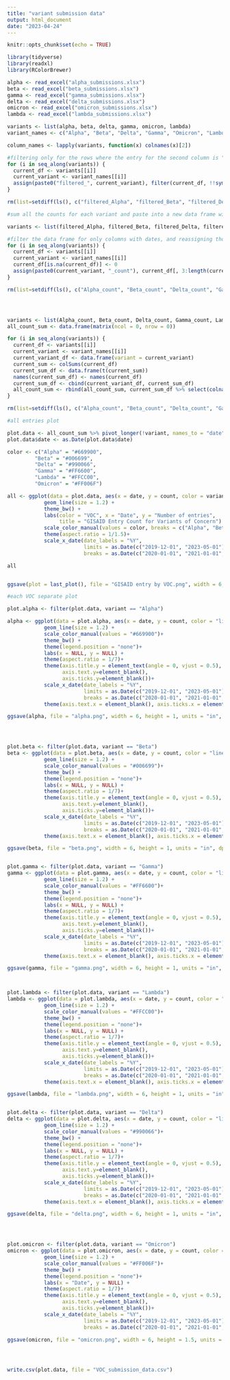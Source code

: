 ---
title: "variant submission data"
output: html_document
date: "2023-04-24"
---

```{r setup, include=FALSE}
knitr::opts_chunk$set(echo = TRUE)

library(tidyverse)
library(readxl)
library(RColorBrewer)


```




```{r}
alpha <- read_excel("alpha_submissions.xlsx")
beta <- read_excel("beta_submissions.xlsx")
gamma <- read_excel("gamma_submissions.xlsx")
delta <- read_excel("delta_submissions.xlsx")
omicron <- read_excel("omicron_submissions.xlsx")
lambda <- read_excel("lambda_submissions.xlsx")
```

```{r}
variants <- list(alpha, beta, delta, gamma, omicron, lambda)
variant_names <- c("Alpha", "Beta", "Delta", "Gamma", "Omicron", "Lambda")

column_names <- lapply(variants, function(x) colnames(x)[2])

#filtering only for the rows where the entry for the second column is "count"
for (i in seq_along(variants)) {
  current_df <- variants[[i]]
  current_variant <- variant_names[[i]]
  assign(paste0("filtered_", current_variant), filter(current_df, !!sym(column_names[[i]]) == "count"))
}

rm(list=setdiff(ls(), c("filtered_Alpha", "filtered_Beta", "filtered_Delta", "filtered_Gamma", "filtered_Omicron", "filtered_Lambda", "variant_names")))

```

```{r}

#sum all the counts for each variant and paste into a new data frame with the same column names as all columns after the second

variants <- list(filtered_Alpha, filtered_Beta, filtered_Delta, filtered_Gamma, filtered_Lambda, filtered_Omicron)

#filter the data frame for only columns with dates, and reassigning those columns into a new data frame called variant_count
for (i in seq_along(variants)) {
  current_df <- variants[[i]]
  current_variant <- variant_names[[i]]
  current_df[is.na(current_df)] <- 0
  assign(paste0(current_variant, "_count"), current_df[, 3:length(current_df)])
}

rm(list=setdiff(ls(), c("Alpha_count", "Beta_count", "Delta_count", "Gamma_count", "Omicron_count", "Lambda_count", "variant_names")))




variants <- list(Alpha_count, Beta_count, Delta_count, Gamma_count, Lambda_count, Omicron_count)
all_count_sum <- data.frame(matrix(ncol = 0, nrow = 0))

for (i in seq_along(variants)) {
  current_df <- variants[[i]]
  current_variant <- variant_names[[i]]
  current_variant_df <- data.frame(variant = current_variant)
  current_sum <- colSums(current_df)
  current_sum_df <- data.frame(t(current_sum))
  names(current_sum_df) <- names(current_df)
  current_sum_df <- cbind(current_variant_df, current_sum_df)
  all_count_sum <- rbind(all_count_sum, current_sum_df %>% select(colnames(current_sum_df)))
}

rm(list=setdiff(ls(), c("Alpha_count", "Beta_count", "Delta_count", "Gamma_count", "Omicron_count", "Lambda_count", "variant_names", "all_count_sum")))

```


```{r}

#all entries plot

plot.data <- all_count_sum %>% pivot_longer(!variant, names_to = "date", values_to = "count")
plot.data$date <- as.Date(plot.data$date)

color <- c("Alpha" = "#669900",
         "Beta" = "#006699",
         "Delta" = "#990066",
         "Gamma" = "#FF6600",
         "Lambda" = "#FFCC00",
         "Omicron" = "#FF006F")

all <- ggplot(data = plot.data, aes(x = date, y = count, color = variant)) +
            geom_line(size = 1.2) +
            theme_bw() +
            labs(color = "VOC", x = "Date", y = "Number of entries",
                 title = "GISAID Entry Count for Variants of Concern") +
            scale_color_manual(values = color, breaks = c("Alpha", "Beta", "Gamma", "Delta", "Lambda", "Omicron"))+
            theme(aspect.ratio = 1/1.5)+
            scale_x_date(date_labels = "%Y",
                         limits = as.Date(c("2019-12-01", "2023-05-01")),
                         breaks = as.Date(c("2020-01-01", "2021-01-01", "2022-01-01", "2023-01-01")))

all


ggsave(plot = last_plot(), file = "GISAID entry by VOC.png", width = 6, height = 4, units = "in")


```

```{r}

#each VOC separate plot

plot.alpha <- filter(plot.data, variant == "Alpha")

alpha <- ggplot(data = plot.alpha, aes(x = date, y = count, color = "line")) +
            geom_line(size = 1.2) +
            scale_color_manual(values = "#669900")+
            theme_bw() +
            theme(legend.position = "none")+
            labs(x = NULL, y = NULL) +
            theme(aspect.ratio = 1/7)+
            theme(axis.title.y = element_text(angle = 0, vjust = 0.5),
                  axis.text.y=element_blank(),
                  axis.ticks.y=element_blank())+
            scale_x_date(date_labels = "%Y",
                         limits = as.Date(c("2019-12-01", "2023-05-01")),
                         breaks = as.Date(c("2020-01-01", "2021-01-01", "2022-01-01", "2023-01-01")))+
            theme(axis.text.x = element_blank(), axis.ticks.x = element_blank())

ggsave(alpha, file = "alpha.png", width = 6, height = 1, units = "in", dpi = 600)




plot.beta <- filter(plot.data, variant == "Beta")
beta <- ggplot(data = plot.beta, aes(x = date, y = count, color = "line")) +
            geom_line(size = 1.2) +
            scale_color_manual(values = "#006699")+
            theme_bw() +
            theme(legend.position = "none")+
            labs(x = NULL, y = NULL) +
            theme(aspect.ratio = 1/7)+
            theme(axis.title.y = element_text(angle = 0, vjust = 0.5),
                  axis.text.y=element_blank(),
                  axis.ticks.y=element_blank())+
            scale_x_date(date_labels = "%Y",
                         limits = as.Date(c("2019-12-01", "2023-05-01")),
                         breaks = as.Date(c("2020-01-01", "2021-01-01", "2022-01-01", "2023-01-01")))+
            theme(axis.text.x = element_blank(), axis.ticks.x = element_blank())

ggsave(beta, file = "beta.png", width = 6, height = 1, units = "in", dpi = 600)


plot.gamma <- filter(plot.data, variant == "Gamma")
gamma <- ggplot(data = plot.gamma, aes(x = date, y = count, color = "line")) +
            geom_line(size = 1.2) +
            scale_color_manual(values = "#FF6600")+
            theme_bw() +
            theme(legend.position = "none")+
            labs(x = NULL, y = NULL) +
            theme(aspect.ratio = 1/7)+
            theme(axis.title.y = element_text(angle = 0, vjust = 0.5),
                  axis.text.y=element_blank(),
                  axis.ticks.y=element_blank())+
            scale_x_date(date_labels = "%Y",
                         limits = as.Date(c("2019-12-01", "2023-05-01")),
                         breaks = as.Date(c("2020-01-01", "2021-01-01", "2022-01-01", "2023-01-01")))+
            theme(axis.text.x = element_blank(), axis.ticks.x = element_blank())

ggsave(gamma, file = "gamma.png", width = 6, height = 1, units = "in", dpi = 600)



plot.lambda <- filter(plot.data, variant == "Lambda")
lambda <- ggplot(data = plot.lambda, aes(x = date, y = count, color = "line")) +
            geom_line(size = 1.2) +
            scale_color_manual(values = "#FFCC00")+
            theme_bw() +
            theme(legend.position = "none")+
            labs(x = NULL, y = NULL) +
            theme(aspect.ratio = 1/7)+
            theme(axis.title.y = element_text(angle = 0, vjust = 0.5),
                  axis.text.y=element_blank(),
                  axis.ticks.y=element_blank())+
            scale_x_date(date_labels = "%Y",
                         limits = as.Date(c("2019-12-01", "2023-05-01")),
                         breaks = as.Date(c("2020-01-01", "2021-01-01", "2022-01-01", "2023-01-01")))+
            theme(axis.text.x = element_blank(), axis.ticks.x = element_blank())

ggsave(lambda, file = "lambda.png", width = 6, height = 1, units = "in", dpi = 600)


plot.delta <- filter(plot.data, variant == "Delta")
delta <- ggplot(data = plot.delta, aes(x = date, y = count, color = "line")) +
            geom_line(size = 1.2) +
            scale_color_manual(values = "#990066")+
            theme_bw() +
            theme(legend.position = "none")+
            labs(x = NULL, y = NULL) +
            theme(aspect.ratio = 1/7)+
            theme(axis.title.y = element_text(angle = 0, vjust = 0.5),
                  axis.text.y=element_blank(),
                  axis.ticks.y=element_blank())+
            scale_x_date(date_labels = "%Y",
                         limits = as.Date(c("2019-12-01", "2023-05-01")),
                         breaks = as.Date(c("2020-01-01", "2021-01-01", "2022-01-01", "2023-01-01")))+
            theme(axis.text.x = element_blank(), axis.ticks.x = element_blank())

ggsave(delta, file = "delta.png", width = 6, height = 1, units = "in", dpi = 600)




plot.omicron <- filter(plot.data, variant == "Omicron")
omicron <- ggplot(data = plot.omicron, aes(x = date, y = count, color = "line")) +
            geom_line(size = 1.2) +
            scale_color_manual(values = "#FF006F")+
            theme_bw() +
            theme(legend.position = "none")+
            labs(x = "Date", y = NULL) +
            theme(aspect.ratio = 1/7)+
            theme(axis.title.y = element_text(angle = 0, vjust = 0.5),
                  axis.text.y=element_blank(),
                  axis.ticks.y=element_blank())+
            scale_x_date(date_labels = "%Y",
                         limits = as.Date(c("2019-12-01", "2023-05-01")),
                         breaks = as.Date(c("2020-01-01", "2021-01-01", "2022-01-01", "2023-01-01")))

ggsave(omicron, file = "omicron.png", width = 6, height = 1.5, units = "in", dpi = 600)




write.csv(plot.data, file = "VOC_submission_data.csv")

```




